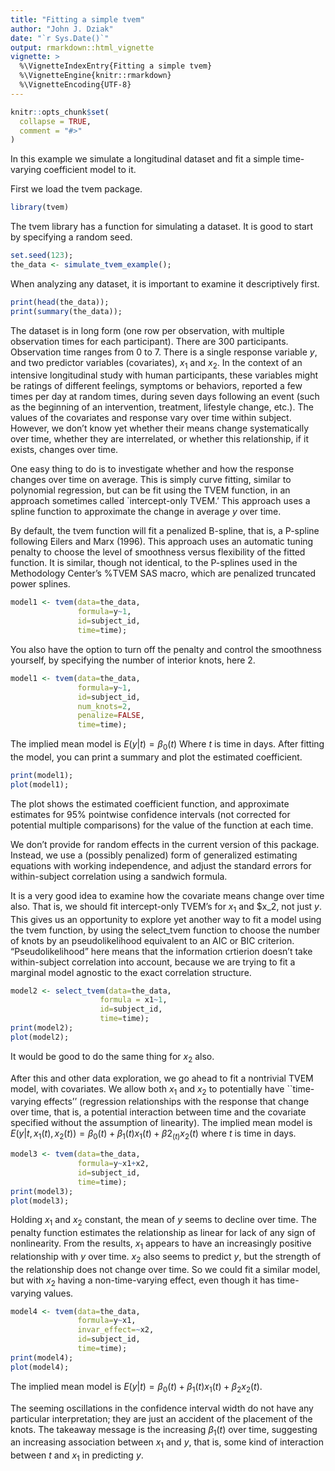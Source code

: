 ---
title: "Fitting a simple tvem"
author: "John J. Dziak"
date: "`r Sys.Date()`"
output: rmarkdown::html_vignette
vignette: >
  %\VignetteIndexEntry{Fitting a simple tvem}
  %\VignetteEngine{knitr::rmarkdown}
  %\VignetteEncoding{UTF-8}
---

```{r setup, include = FALSE}
knitr::opts_chunk$set(
  collapse = TRUE,
  comment = "#>"
)
```

In this example we simulate a longitudinal dataset and fit a simple time-varying coefficient model to it.  

First we load the tvem package.

```{r}
library(tvem)
```

The tvem library has a function for simulating a dataset.  It is good to start by specifying a random seed.

```{r}
set.seed(123);
the_data <- simulate_tvem_example();
```

When analyzing any dataset, it is important to examine it descriptively first.

```{r}
print(head(the_data));
print(summary(the_data));
```

The dataset is in long form (one row per observation, with multiple observation times for each participant).  There are 300 participants.  Observation time ranges from 0 to 7.  There is a single response variable $y$, and two predictor variables (covariates), $x_1$ and $x_2$.  In the context of an intensive longitudinal study with human participants, these variables might be ratings of different feelings, symptoms or behaviors, reported a few times per day at random times, during seven days following an event (such as the beginning of an intervention, treatment, lifestyle change, etc.).  The values of the covariates and response vary over time within subject.  However, we don't know yet whether their means change systematically over time, whether they are interrelated, or whether this relationship, if it exists, changes over time.

One easy thing to do is to investigate whether and how the response changes over time on average.  This is simply curve fitting, similar to polynomial regression, but can be fit using the TVEM function, in an approach sometimes called `intercept-only TVEM.'  This approach uses a spline function to approximate the change in average $y$ over time.

By default, the tvem function will fit a penalized B-spline, that is, a P-spline following Eilers and Marx (1996).  This approach uses an automatic tuning penalty to choose the level of smoothness versus flexibility of the fitted function.  It is similar, though not identical, to the P-splines used in the Methodology Center's %TVEM SAS macro, which are penalized truncated power splines. 

```{r}
model1 <- tvem(data=the_data,
               formula=y~1,
               id=subject_id,
               time=time);
```
               
You also have the option to turn off the penalty and control the smoothness yourself, by specifying the number of interior knots, here 2.
               
```{r}
model1 <- tvem(data=the_data,
               formula=y~1,
               id=subject_id,
               num_knots=2,
               penalize=FALSE,
               time=time);
```

The implied mean model is $E(y|t) =\beta_0(t)$ Where $t$ is time in days.
After fitting the model, you can print a summary and plot the estimated coefficient.

```{r,fig.width=4,fig.height=4}
print(model1);
plot(model1);
```

The plot shows the estimated coefficient function, and approximate estimates for 95% pointwise confidence intervals (not corrected for potential multiple comparisons) for the value of the function at each time.

We don't provide for random effects in the current version of this package.  Instead, we use a (possibly penalized) form of generalized estimating equations with working independence, and adjust the standard errors for within-subject correlation using a sandwich formula.

It is a very good idea to examine how the covariate means change over time also.  That is, we should fit intercept-only TVEM's for $x_1$ and $x_2, not just $y$.  This gives us an opportunity to explore yet another way to fit a model using the tvem function, by using the select_tvem function to choose the number of knots by an pseudolikelihood equivalent to an AIC or BIC criterion.  "Pseudolikelihood" here means that the information crtierion doesn't take within-subject correlation into account, because we are trying to fit a marginal model agnostic to the exact correlation structure.  

```{r,fig.width=4,fig.height=4}
model2 <- select_tvem(data=the_data,
                    formula = x1~1,
                    id=subject_id,
                    time=time);
print(model2);
plot(model2);
```
                    
It would be good to do the same thing for $x_2$ also.  

After this and other data exploration, we go ahead to fit a nontrivial TVEM model, with covariates.  We allow both $x_1$ and $x_2$ to potentially have ``time-varying effects'' (regression relationships with the response that change over time, that is, a potential interaction between time and the covariate specified without the assumption of linearity).  The implied mean model is $E(y|t, x_1(t),x_2(t)) =\beta_0(t)+\beta_1(t)x_1(t)+\beta2_(t)x_2(t)$ where $t$ is time in days.

```{r,fig.width=4,fig.height=4}
model3 <- tvem(data=the_data,
               formula=y~x1+x2,
               id=subject_id,
               time=time);
print(model3);
plot(model3);
```

Holding $x_1$ and $x_2$ constant, the mean of $y$ seems to decline over time.  The penalty function estimates the relationship as linear for lack of any sign of nonlinearity.  From the results, $x_1$ appears to have an increasingly positive relationship with $y$ over time.  $x_2$ also seems to predict $y$, but the strength of the relationship does not change over time.  So we could fit a similar model, but with $x_2$ having a non-time-varying effect, even though it has time-varying values.

```{r,fig.width=4,fig.height=4}
model4 <- tvem(data=the_data,
               formula=y~x1,
               invar_effect=~x2,
               id=subject_id,
               time=time);
print(model4);
plot(model4);
```


The implied mean model is $E(y|t) =\beta_0(t)+\beta_1(t)x_1(t) + \beta_2 x_2(t).$  

The seeming oscillations in the confidence interval width do not have any particular interpretation;  they are just an accident of the placement of the knots.  The takeaway message is the increasing $\beta_1(t)$ over time, suggesting an increasing association between $x_1$ and $y$, that is, some kind of interaction between $t$ and $x_1$ in predicting $y$.